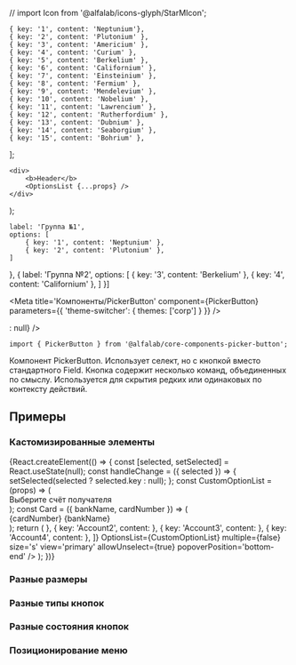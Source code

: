 // import Icon from '@alfalab/icons-glyph/StarMIcon';



    { key: '1', content: 'Neptunium'},
    { key: '2', content: 'Plutonium' },
    { key: '3', content: 'Americium' },
    { key: '4', content: 'Curium' },
    { key: '5', content: 'Berkelium' },
    { key: '6', content: 'Californium' },
    { key: '7', content: 'Einsteinium' },
    { key: '8', content: 'Fermium' },
    { key: '9', content: 'Mendelevium' },
    { key: '10', content: 'Nobelium' },
    { key: '11', content: 'Lawrencium' },
    { key: '12', content: 'Rutherfordium' },
    { key: '13', content: 'Dubnium' },
    { key: '14', content: 'Seaborgium' },
    { key: '15', content: 'Bohrium' },
];

    <div>
        <b>Header</b>
        <OptionsList {...props} />
    </div>
);

    label: 'Группа №1',
    options: [
        { key: '1', content: 'Neptunium' },
        { key: '2', content: 'Plutonium' },
    ]
},
{
    label: 'Группа №2',
    options: [
        { key: '3', content: 'Berkelium' },
        { key: '4', content: 'Californium' },
    ]
}]

<Meta
    title='Компоненты/PickerButton'
    component={PickerButton}
    parameters={{ 'theme-switcher': { themes: ['corp'] } }}
/>


<!-- Canvas -->

<Story name='PickerButton'>
    <PickerButton
        options={options}
        label={text('label', 'some label')}
        size={select('size', ['xs', 's', 'm'], 'm')}
        view={select('view', ['link', 'filled', 'primary', 'secondary', 'outlined', 'ghost'], 'secondary')}
        disabled={boolean('disabled', false)}
        loading={boolean('loading', false)}
        leftAddons={boolean('has left icon', false) ? <Icon/> : null}
    />
</Story>


<!-- Docs -->

<ComponentHeader
    name='PickerButton'
    version={version}
    package='@alfalab/core-components-picker-button'
    stage={1}
/>

```tsx
import { PickerButton } from '@alfalab/core-components-picker-button';
```

Компонент PickerButton. Использует селект, но с кнопкой вместо стандартного Field.
Кнопка содержит несколько команд, объединенных по смыслу. Используется для скрытия редких или одинаковых по контексту действий.

<PickerButton options={options} label='Picker Button' />

## Примеры

### Кастомизированные элементы
<div style={containerStyle}>
    <PickerButton label='Custom OptionList' options={options} OptionsList={customOptionList}/>
    <PickerButton label='Grouped options' options={groupedOptions} />
    {React.createElement(() => {
        const [selected, setSelected] = React.useState(null);
        const handleChange = ({ selected }) => {
            setSelected(selected ? selected.key : null);
        };
        const CustomOptionList = (props) => (
            <div>
                <span style={{ display: 'inline-block', color: '#b6bcc3', fontSize: '14px', padding: '16px 24px' }}>
                    Выберите счёт получателя
                </span>
                <OptionsList {...props} />
            </div>
        );
        const Card = ({ bankName, cardNumber }) => (
            <div style={{ display: 'flex', flexDirection: 'column', fontSize: '16px', padding: '8px 0', whiteSpace: 'nowrap' }}>
                <span>{cardNumber}</span>
                <span style={{ color: '#b6bcc3'}}>{bankName}</span>
            </div>
        );
        return (
            <PickerButton
                label='Custom options'
                selected={selected}
                onChange={handleChange}
                options={[
                    { key: 'Account1', content: <Card bankName='Сбербанк' cardNumber='40817 810 3 0130 0000001' /> },
                    { key: 'Account2', content: <Card bankName='Промсвязьбанк' cardNumber='40817 810 3 0130 0000001' /> },
                    { key: 'Account3', content: <Card bankName='ВТБ' cardNumber='40817 810 3 0130 0000002' /> },
                    { key: 'Account4', content: <Card bankName='Тинькофф' cardNumber='40817 810 3 0130 0000003' /> },
                ]}
                OptionsList={CustomOptionList}
                multiple={false}
                size='s'
                view='primary'
                allowUnselect={true}
                popoverPosition='bottom-end'
            />
        );
    })}
</div>

### Разные размеры
<Preview>
    <div style={containerStyle}>
        <PickerButton label='Secondary xs' options={options} size='xs' />
        <PickerButton label='Secondary s' options={options} size='s' />
        <PickerButton label='Secondary m' options={options} size='m' />
    </div>
</Preview>

### Разные типы кнопок
<Preview>
    <div style={containerStyle}>
        <PickerButton label='Primary m' options={options} view='primary' />
        <PickerButton label='Outlined m' options={options} view='outlined' />
        <PickerButton label='Ghost m' options={options} view='ghost' />
    </div>
</Preview>

### Разные состояния кнопок
<Preview>
    <div style={containerStyle}>
        <PickerButton label='Secondary disabled' options={options} disabled={true} />
        <PickerButton label='Secondary loading' options={options} loading={true} />
    </div>
</Preview>

### Позиционирование меню
<Preview>
    <div style={containerStyle}>
        <PickerButton label='start' options={options} popoverPosition='bottom-start' size='xs' />
        <PickerButton label='center' options={options} popoverPosition='bottom' size='xs'/>
        <PickerButton label='end' options={options} popoverPosition='bottom-end' size='xs' />
    </div>
</Preview>

<Props of={PickerButton} />
